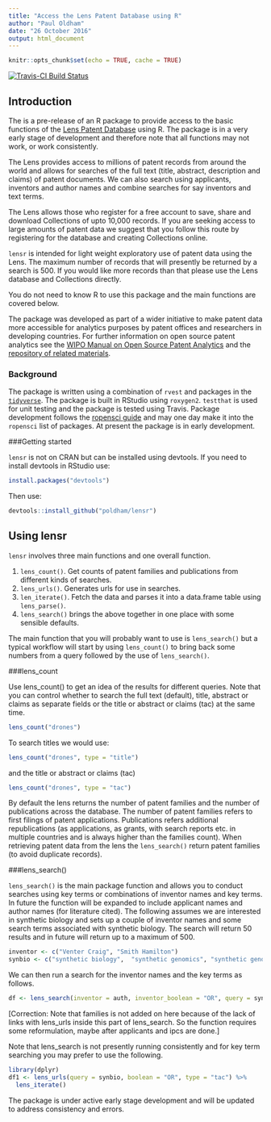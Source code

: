 ```yaml
---
title: "Access the Lens Patent Database using R"
author: "Paul Oldham"
date: "26 October 2016"
output: html_document
---
```


```r
knitr::opts_chunk$set(echo = TRUE, cache = TRUE)
```
[![Travis-CI Build Status](https://travis-ci.org/poldham/lensr.svg?branch=master)](https://travis-ci.org/poldham/lensr)

## Introduction

The is a pre-release of an R package to provide access to the basic functions of the [Lens Patent Database](https://www.lens.org/lens/) using R. The package is in a very early stage of development and therefore note that all functions may not work, or work consistently. 

The Lens provides access to millions of patent records from around the world and allows for searches of the full text (title, abstract, description and claims) of patent documents. We can also search using applicants, inventors and author names and combine searches for say inventors and text terms.

The Lens allows those who register for a free account to save, share and download Collections of upto 10,000 records. If you are seeking access to large amounts of patent data we suggest that you follow this route by registering for the database and creating Collections online. 

`lensr` is intended for light weight exploratory use of patent data using the Lens. The maximum number of records that will presently be returned by a search is 500. If you would like more records than that please use the Lens database and Collections directly. 

You do not need to know R to use this package and the main functions are covered below. 

The package was developed as part of a wider initiative to make patent data more accessible for analytics purposes by patent offices and researchers in developing countries. For further information on open source patent analytics see the [WIPO Manual on Open Source Patent Analytics](https://wipo-analytics.github.io/) and the [repository of related materials](https://github.com/wipo-analytics). 

### Background

The package is written using a combination of `rvest` and packages in the [`tidyverse`](https://blog.rstudio.org/2016/09/15/tidyverse-1-0-0/). The package is built in RStudio using `roxygen2`. `testthat` is used for unit testing and the package is tested using Travis. Package development follows the [ropensci guide](https://github.com/ropensci/onboarding/blob/master/packaging_guide.md) and may one day make it into the `ropensci` list of packages. At present the package is in early development.

###Getting started

`lensr` is not on CRAN but can be installed using devtools. If you need to install devtools in RStudio use:

```r
install.packages("devtools")
```

Then use:

```r
devtools::install_github("poldham/lensr")
```

## Using lensr

`lensr` involves three main functions and one overall function.

1. `lens_count()`. Get counts of patent families and publications from different kinds of searches.
2. `lens_urls()`. Generates urls for use in searches.
3. `len_iterate()`. Fetch the data and parses it into a data.frame table using `lens_parse()`.
4. `lens_search()` brings the above together in one place with some sensible defaults. 

The main function that you will probably want to use is `lens_search()` but a typical workflow will start by using `lens_count()` to bring back some numbers from a query followed by the use of `lens_search()`.

###lens_count

Use lens_count() to get an idea of the results for different queries. Note that you can control whether to search the full text (default), title, abstract or claims as separate fields or the title or abstract or claims (tac) at the same time. 

```r
lens_count("drones")
```

To search titles we would use:

```r
lens_count("drones", type = "title")
```

and the title or abstract or claims (tac)

```r
lens_count("drones", type = "tac")
```

By default the lens returns the number of patent families and the number of publications across the database. The number of patent families refers to first filings of patent applications. Publications refers additional republications (as applications, as grants, with search reports etc. in multiple countries and is always higher than the families count). When retrieving patent data from the lens the `lens_search()` return patent families (to avoid duplicate records).

###lens_search()

`lens_search()` is the main package function and allows you to conduct searches using key terms or combinations of inventor names and key terms. In future the function will be expanded to include applicant names and author names (for literature cited). The following assumes we are interested in synthetic biology and sets up a couple of inventor names and some search terms associated with synthetic biology. The search will return 50 results and in future will return up to a maximum of 500. 

```r
inventor <- c("Venter Craig", "Smith Hamilton")
synbio <- c("synthetic biology",  "synthetic genomics", "synthetic genome", "synthetic genomes", "biological parts", "genetic circuit", "genetic circuits")
```

We can then run a search for the inventor names and the key terms as follows.

```r
df <- lens_search(inventor = auth, inventor_boolean = "OR", query = synbio, boolean = "OR", type = "tac", timer = 20)
```

[Correction: Note that families is not added on here because of the lack of links with lens_urls inside this part of lens_search. So the function requires some reformulation, maybe after applicants and ipcs are done.] 

Note that lens_search is not presently running consistently and for key term searching you may prefer to use the following. 

```r
library(dplyr)
df1 <- lens_urls(query = synbio, boolean = "OR", type = "tac") %>% 
  lens_iterate()
```

The package is under active early stage development and will be updated to address consistency and errors.
